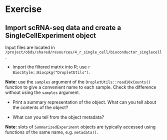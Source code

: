 # Exercise

## Import scRNA-seq data and create a SingleCellExperiment object

Input files are located in `/project/obds/shared/resources/4_r_single_cell/bioconductor_singlecell`.

- Import the filtered matrix into R; use `r BiocStyle::Biocpkg("DropletUtils")`.

**Note:** use the `samples` argument of the `DropletUtils::read10xCounts()` function to give a convenient name to each sample.
  Check the difference without using the `samples` argument.

- Print a summary representation of the object.
  What can you tell about the contents of the object?

- What can you tell from the object metadata?

**Note:** slots of `SummarizedExperiment` objects are typically accessed using functions of the same name, e.g. `metadata()`.
